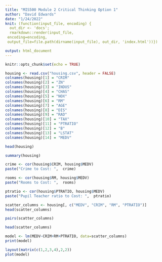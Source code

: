 ```yaml
---
title: "MIS500 Module 2 Critical Thinking Option 1"
author: "David Edwards"
date: "1/24/2022"
knit: (function(input_file, encoding) {
  out_dir <- 'docs';
  rmarkdown::render(input_file,
 encoding=encoding,
 output_file=file.path(dirname(input_file), out_dir, 'index.html'))})

output: html_document
---
```


```r
knitr::opts_chunk$set(echo = TRUE)
```

```r
housing <- read.csv("housing.csv", header = FALSE)
colnames(housing)[1] = "CRIM"
colnames(housing)[2] = "ZN"
colnames(housing)[3] = "INDUS"
colnames(housing)[4] = "CHAS"
colnames(housing)[5] = "NOX"
colnames(housing)[6] = "RM"
colnames(housing)[7] = "AGE"
colnames(housing)[8] = "DIS"
colnames(housing)[9] = "RAD"
colnames(housing)[10] = "TAX"
colnames(housing)[11] = "PTRATIO"
colnames(housing)[12] = "B"
colnames(housing)[13] = "LSTAT"
colnames(housing)[14] = "MEDV"

head(housing)
```

```r
summary(housing)

```


```r
crime <- cor(housing$CRIM, housing$MEDV)
paste("Crime to Cost: ",  crime)
```

```r
rooms <- cor(housing$RM, housing$MEDV)
paste("Rooms to Cost: ",  rooms)
```

```r
ptratio <- cor(housing$PTRATIO, housing$MEDV)
paste("Pupil Teacher ratio to Cost: ",  ptratio)
```

```r

scatter_columns <- housing[, c("MEDV", "CRIM", "RM", "PTRATIO")]
head(scatter_columns)
```

```r
pairs(scatter_columns)
```
```r
head(scatter_columns)
```

```r

model <- lm(MEDV~CRIM+RM+PTRATIO, data=scatter_columns)
print(model)
```

```r
layout(matrix(c(1,2,3,4),2,2))
plot(model)
```

